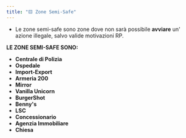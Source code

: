 ```yaml
---
title: "🟨 Zone Semi-Safe"
---
```


- Le zone semi-safe sono zone dove non sarà possibile **avviare** un' azione illegale, salvo valide motivazioni RP.

**LE ZONE SEMI-SAFE SONO:**

- **Centrale di Polizia**
- **Ospedale**
- **Import-Export**
- **Armeria 200**
- **Mirror**
- **Vanilla Unicorn**
- **BurgerShot**
- **Benny's**
- **LSC**
- **Concessionario**
- **Agenzia Immobiliare**
- **Chiesa**
